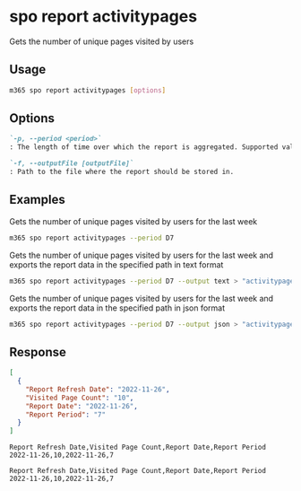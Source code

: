 
# spo report activitypages

Gets the number of unique pages visited by users

## Usage

```sh
m365 spo report activitypages [options]
```

## Options

```md defintion-list
`-p, --period <period>`
: The length of time over which the report is aggregated. Supported values `D7`, `D30`, `D90`, `D180`.

`-f, --outputFile [outputFile]`
: Path to the file where the report should be stored in.
```

<Global />

## Examples

Gets the number of unique pages visited by users for the last week

```sh
m365 spo report activitypages --period D7
```

Gets the number of unique pages visited by users for the last week and exports the report data in the specified path in text format

```sh
m365 spo report activitypages --period D7 --output text > "activitypages.txt"
```

Gets the number of unique pages visited by users for the last week and exports the report data in the specified path in json format

```sh
m365 spo report activitypages --period D7 --output json > "activitypages.json"
```

## Response

<Tabs>
  <TabItem value="JSON">

  ```json
  [
    {
      "Report Refresh Date": "2022-11-26",
      "Visited Page Count": "10",
      "Report Date": "2022-11-26",
      "Report Period": "7"
    }
  ]
  ```

  </TabItem>
  <TabItem value="Text">

  ```text
  Report Refresh Date,Visited Page Count,Report Date,Report Period
  2022-11-26,10,2022-11-26,7
  ```

  </TabItem>
  <TabItem value="CSV">

  ```csv
  Report Refresh Date,Visited Page Count,Report Date,Report Period
  2022-11-26,10,2022-11-26,7
  ```

  </TabItem>
</Tabs>

